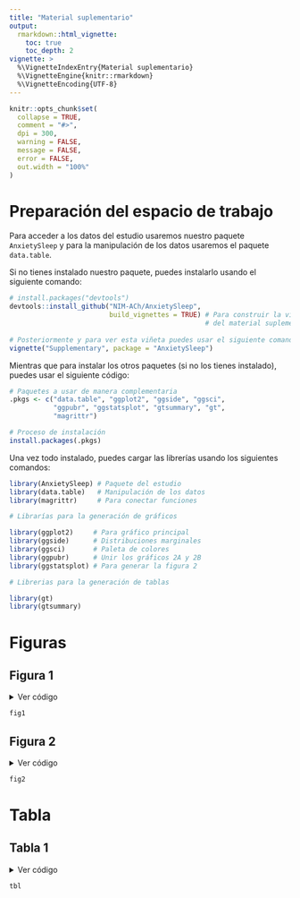 ```yaml
---
title: "Material suplementario"
output: 
  rmarkdown::html_vignette:
    toc: true
    toc_depth: 2
vignette: >
  %\VignetteIndexEntry{Material suplementario}
  %\VignetteEngine{knitr::rmarkdown}
  %\VignetteEncoding{UTF-8}
---
```


```r
knitr::opts_chunk$set(
  collapse = TRUE,
  comment = "#>",
  dpi = 300,
  warning = FALSE,
  message = FALSE,
  error = FALSE,
  out.width = "100%"
)
```

# Preparación del espacio de trabajo

Para acceder a los datos del estudio usaremos nuestro paquete `AnxietySleep` y para la manipulación de los datos usaremos el paquete `data.table`.

Si no tienes instalado nuestro paquete, puedes instalarlo usando el siguiente comando:

```r
# install.packages("devtools")
devtools::install_github("NIM-ACh/AnxietySleep", 
                         build_vignettes = TRUE) # Para construir la viñeta 
                                                 # del material suplementario
                                                 
# Posteriormente y para ver esta viñeta puedes usar el siguiente comando:
vignette("Supplementary", package = "AnxietySleep") 
```

Mientras que para instalar los otros paquetes (si no los tienes instalado), puedes usar el siguiente código:

```r
# Paquetes a usar de manera complementaria
.pkgs <- c("data.table", "ggplot2", "ggside", "ggsci",
           "ggpubr", "ggstatsplot", "gtsummary", "gt",
           "magrittr")

# Proceso de instalación
install.packages(.pkgs)
```

Una vez todo instalado, puedes cargar las librerías usando los siguientes comandos:

```r
library(AnxietySleep) # Paquete del estudio
library(data.table)   # Manipulación de los datos
library(magrittr)     # Para conectar funciones

# Librarías para la generación de gráficos

library(ggplot2)     # Para gráfico principal
library(ggside)      # Distribuciones marginales
library(ggsci)       # Paleta de colores
library(ggpubr)      # Unir los gráficos 2A y 2B
library(ggstatsplot) # Para generar la figura 2

# Librerias para la generación de tablas

library(gt)
library(gtsummary)

```

# Figuras

## Figura 1

<details><summary>Ver código</summary>
```r
# Eliminamos dos valores 
remove_outliers <- quote(-c(which.min(pits_global), which.max(pits_global)))

fig1 <- ggplot(data = dataset[i = eval(remove_outliers)],
       aes(x = sqrt(pits_global), 
           y = sqrt(beck_global))) +
  
  # Hacemos el tamaño de los puntos relativo al número de observaciones
  geom_count(shape = 21, color = "black", aes(fill = zona), show.legend = FALSE, alpha = 0.5) +
  
  # Usamos la paleta de colores del 'New England Journal of Medicine'
  scale_color_manual(values = pal_nejm()(2), aesthetics = c("fill", "color")) +
  
  # Generamos la línea de regresión LOESS
  geom_smooth(method = "loess", se = F, aes(col = zona)) +
  
  # Generamos las distribuciones marginales
  geom_xsideboxplot(mapping = aes(y = zona, fill = zona), orientation = "y", 
                    outlier.shape = 21, outlier.alpha = .5, alpha = 0.5) +
  geom_ysideboxplot(mapping = aes(x = zona, fill = zona), orientation = "x", 
                    outlier.shape = 21, outlier.alpha = .5, alpha = 0.5) +
  
  # Y eliminamos las etiquetas de los ejes de estas distribuciones marginales
  scale_xsidey_discrete(guide = guide_none()) +
  scale_ysidex_discrete(guide = guide_none()) +
  
  # Modificamos las etiquetas de los ejes
  labs(x = expression(sqrt("PSQI")),
       y = expression(sqrt("BAI")),
       col = "Confinamiento",
       fill = "Confinamiento") +
  
  # Añadimos un tema para mejorar la estética
  theme_linedraw(base_family = "Times",
                 base_size = 16) +
  
  # La leyenda la dejamos arriba del gráfico y eliminamos las lineas
  # del 'grid' del gráfico
  theme(legend.position = "top",
        panel.grid = element_blank(),
        ggside.panel.scale.x = .15,
        ggside.panel.scale.y = (.15 * 3 / 4))
```
</details>

```r
fig1
```



## Figura 2

<details><summary>Ver código</summary>
```r
p1 <- ggstatsplot::ggbetweenstats(
  data = dataset, x = sexo, y = beck_global, 
  type = "np", xlab = "", ylab = "BAI", results.subtitle = FALSE,
  palette = "default_nejm", package = "ggsci", k = 0,
  ggtheme = theme_linedraw(base_family = "Times", base_size = 16),
  ggplot.component = list(theme(panel.grid = element_blank())))

p2 <- ggstatsplot::ggbetweenstats(
  data = dataset, x = sexo, y = pits_global, 
  type = "np", xlab = "Sexo", ylab = "PSQI", results.subtitle = FALSE,
  palette = "default_nejm", package = "ggsci", k = 0,
  ggtheme = theme_linedraw(base_family = "Times", base_size = 16),
  ggplot.component = list(theme(panel.grid = element_blank())))

fig2 <- ggpubr::ggarrange(p1, p2, labels = c("A.", "B."), ncol = 1, hjust = 0)
```
</details>

```r
fig2
```


# Tabla

## Tabla 1

<details><summary>Ver código</summary>
```r
tbl_data <- copy(dataset)[, `:=`(
  sexo = `attr<-`(sexo, "label", "Sexo"),
  beck_global = `attr<-`(beck_global, "label", "Puntaje BAI"),
  pits_global = `attr<-`(pits_global, "label", "Puntaje PSQI")
)]

gtsummary::theme_gtsummary_language("es")


ec_tbl <- gtsummary::tbl_summary(tbl_data[zona == "EC"], 
                       by = cat_edad, 
                       include = c(sexo, beck_global, pits_global)) %>%
  gtsummary::add_p(pvalue_fun = function(x) gtsummary::style_pvalue(x, digits = 3)) %>%
  modify_header(update = gtsummary::all_stat_cols() ~ "**{level} años**<br>N = {n} ({style_percent(p)}%)")

sc_tbl <- gtsummary::tbl_summary(tbl_data[zona == "SC"], 
                       by = cat_edad, 
                       include = c(sexo, beck_global, pits_global)) %>%
  gtsummary::add_p(pvalue_fun = function(x) { gtsummary::style_pvalue(x, digits = 3) }) %>%
  gtsummary::modify_header(update = gtsummary::all_stat_cols() ~ "**{level} años**<br>N = {n} ({style_percent(p)}%)")

tbl <- gtsummary::tbl_stack(tbls = list(ec_tbl, sc_tbl), quiet = TRUE) %>%
  gtsummary::modify_footnote(gtsummary::everything() ~ NA_character_) %>%
  gtsummary::as_gt()

tbl <- tbl %>%
  gt::tab_spanner(label = gt::md("**Grupos etarios**"), columns = paste0("stat_", 1:4)) %>%
  gt::tab_row_group(label = gt::md("**Zona - EC**"), rows = 1:5) %>%
  gt::tab_row_group(label = gt::md("**Zona - SC**"), rows = 6:10)
```
</details>

```r
tbl
```

